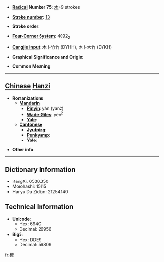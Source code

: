 * '''[[Wiktionary:Chinese radical index| Radical]] Number 75''': [[Wiktionary:Chinese radical index 木|木]]+9 strokes

* '''[[Wiktionary:Chinese total strokes index|Stroke number]]''': [[Wiktionary:Chinese total strokes index 13|13]]

* '''Stroke order''': 

* '''[[Wiktionary:Chinese four corner index|Four-Corner System]]''': 4092<sub>2</sub>

* '''[[Wiktionary:Chinese Cangjie index|Cangjie input]]''': 木卜竹竹 (DYHH), 木卜大竹 (DYKH)

* '''Graphical Significance and Origin''': 

* '''Common Meaning'''

----

== [[Chinese]] [[Hanzi]] ==

* '''Romanizations'''
** '''[[Mandarin]]'''
*** '''[[Pinyin]]''': yán (yan2)
*** '''[[Wade-Giles]]''': yen<sup>2</sup>
*** '''[[Yale]]''': 
** '''[[Cantonese]]'''
*** '''[[Jyutping]]''':
*** '''[[Penkyamp]]''': 
*** '''[[Yale]]''': 

* '''Other info''': 

----

== Dictionary Information ==

* KangXi: 0538.350
* Morohashi: 15115
* Hanyu Da Zidian: 21254.140

== Technical Information ==

* '''Unicode''':
** Hex: 694C
** Decimal: 26956
* '''Big5''':
** Hex: DDE9
** Decimal: 56809

[[fr:楌]]